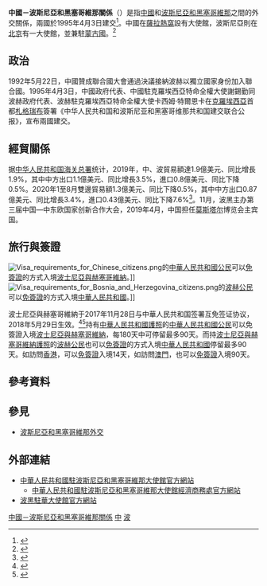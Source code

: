 {{not|中華民國與波士尼亞與赫塞哥維納關係}}
{{Dablink|關於其他「中」字國家與「波」字國家的外交關係，詳見'''[[中波關係|中波關係 (消歧義)]]'''。}}

{{Infobox bilateral relations|中國－波斯尼亞和黑塞哥維那|Bosnia and Herzegovina|China|map=Bosnia and Herzegovina China Locator.png
| mission1 = [[波斯尼亞和黑塞哥維那駐華大使館|波斯尼亞和黑塞哥維那駐華大使館]]
| mission2 = [[中國駐波斯尼亞和黑塞哥維那大使館|中國駐波斯尼亞和黑塞哥維那大使館]]
| envoytitle1 = [[波斯尼亞和黑塞哥維那駐華大使列表|大使]]
| envoy1 = [[塔里克·布克维奇|塔里克·布克维奇]]<ref>{{cite web |title = 驻华大使到任顺序及递交国书日期 |url = https://www.mfa.gov.cn/web/lbfw_673061/fgzl_673083/202201/t20220114_10495616.shtml |publisher = 中华人民共和国外交部 }}</ref>
| envoytitle2 = [[中國駐波斯尼亞和黑塞哥維那大使列表|大使]]
| envoy2 = [[季平|季平]]
}}{{TA
| G1 = 地名
| G2 = 人名
}}
'''中國－波斯尼亞和黑塞哥維那關係'''（{{lang-bs|Odnosi Kine i Bosne i Hercegovine}}）是指[[中國|中國]]和[[波斯尼亞和黑塞哥維那|波斯尼亞和黑塞哥維那]]之間的外交關係，兩國於1995年4月3日建交<ref>{{cite web|url=http://ba.chineseembassy.org/chn/sgxx/dszc/|title=大使致辞|publisher=中國駐波斯尼亞和黑塞哥維那大使館|accessdate=2015-05-05|archive-date=2015-12-30|archive-url=https://web.archive.org/web/20151230044912/http://ba.chineseembassy.org/chn/sgxx/dszc/|dead-url=no}}</ref>。中國在[[薩拉熱窩|薩拉熱窩]]設有大使館，波斯尼亞則在[[北京|北京]]有一大使館，並兼駐[[蒙古國|蒙古國]]。<ref>{{cite web|url=http://www.bhembassychina.com/cn/mongoliarelations.php|title=波黑与蒙古的关系|publisher=波斯尼亞和黑塞哥維那大使館|accessdate=2015-05-05|archive-date=2015-05-18|archive-url=https://web.archive.org/web/20150518072934/http://www.bhembassychina.com/cn/mongoliarelations.php|dead-url=no}}</ref>

== 政治 ==

1992年5月22日，中國贊成聯合國大會通過決議接納波赫以獨立國家身份加入聯合國。1995年4月3日，中國政府代表、中國駐克羅埃西亞特命全權大使謝錫勤同波赫政府代表、波赫駐克羅埃西亞特命全權大使卡西姆·特爾恩卡在[[克羅埃西亞|克羅埃西亞]]首都[[札格瑞布|札格瑞布]]簽署《中华人民共和国和波斯尼亚和黑塞哥维那共和国建交联合公报》，宣布兩國建交。

== 經貿關係 ==
据[[中华人民共和国海关总署|中华人民共和国海关总署]]统计，2019年，中、波貿易額達1.9億美元、同比增長1.9%，其中中方出口1.1億美元、同比增長3.5%，進口0.8億美元、同比下降0.5%。2020年1至8月雙邊貿易額1.3億美元、同比下降0.5%，其中中方出口0.87億美元、同比增長3.4%，進口0.43億美元、同比下降7.6%<ref>{{cite web|url=https://www.fmprc.gov.cn/web/gjhdq_676201/gj_676203/oz_678770/1206_678988/sbgx_678992/|title=双边关系|publisher=[[中华人民共和国外交部|中华人民共和国外交部]]|accessdate=2020-10-01|archive-date=2018-08-21|archive-url=https://web.archive.org/web/20180821085645/http://www.fmprc.gov.cn/web/gjhdq_676201/gj_676203/oz_678770/1206_678988/sbgx_678992/|dead-url=no}}</ref>。11月，波黑主办第三届中国—中东欧国家创新合作大会，2019年4月，中国担任[[莫斯塔尔|莫斯塔尔]]博览会主宾国。

== 旅行與簽證 ==
{{see also|中華人民共和國簽證政策|中華人民共和國公民簽證要求}}
{{see also|波士尼亞與赫塞哥維納簽證政策|{{link-en|波士尼亞與赫塞哥維納公民簽證要求|Visa requirements for Bosnia and Herzegovina citizens|波赫公民簽證要求}}}}

[[File:Visa_requirements_for_Chinese_citizens.png|thumb]]的[[中華人民共和國公民|中華人民共和國公民]]可以[[簽證#免签证|免簽證]]的方式入境[[波士尼亞與赫塞哥維納|波士尼亞與赫塞哥維納]]。]]
[[File:Visa_requirements_for_Bosnia_and_Herzegovina_citizens.png|thumb]]的[[波赫公民|波赫公民]]可以[[簽證#免签证|免簽證]]的方式入境[[中華人民共和國|中華人民共和國]]。]]

波士尼亞與赫塞哥維納于2017年11月28日与中華人民共和国签署互免签证协议，2018年5月29日生效。<ref>{{Cite web |title=波黑将对中国免签 我国护照含金量不断提高 - 中国-中东欧国家合作 |url=http://www.china-ceec.org/chn/sbhz/t1516939.htm |accessdate=2017-12-23 |work=www.china-ceec.org |archive-date=2017-12-23 |archive-url=https://web.archive.org/web/20171223220343/http://www.china-ceec.org/chn/sbhz/t1516939.htm |dead-url=no }}</ref><ref>{{Cite web |title=中国和波黑免签协定月底生效 |url=http://travel.people.com.cn/n1/2018/0507/c41570-29968073.html |accessdate=2018-05-07 |archive-date=2018-05-11 |archive-url=https://web.archive.org/web/20180511104626/http://travel.people.com.cn/n1/2018/0507/c41570-29968073.html |dead-url=no }}</ref>持有[[中華人民共和國護照|中華人民共和國護照]]的[[中華人民共和國公民|中華人民共和國公民]]可以免簽證入境[[波士尼亞與赫塞哥維納|波士尼亞與赫塞哥維納]]，每180天中可停留最多90天。而持[[波士尼亞與赫塞哥維納護照|波士尼亞與赫塞哥維納護照]]的[[波赫公民|波赫公民]]也可以[[簽證#免签证|免簽證]]的方式入境[[中華人民共和國|中華人民共和國]]停留最多90天。如訪問[[香港|香港]]，可以[[香港簽證政策|免簽證]]入境14天，如訪問[[澳門|澳門]]，也可以[[澳門簽證政策|免簽證]]入境90天。

== 參考資料 ==
{{Reflist|2}}

== 參見 ==
{{Portal box|國際關係|中國|中華人民共和國|波斯尼亞和黑塞哥維那|歐洲|image4=Flag of Bosnia and Herzegovina.svg}}
* [[波斯尼亞和黑塞哥維那外交|波斯尼亞和黑塞哥維那外交]]

== 外部連結 ==
* [http://ba.china-embassy.gov.cn/chn/ 中華人民共和國駐波斯尼亞和黑塞哥維那大使館官方網站]{{zh-cn icon}}{{en icon}}
** [http://ba.mofcom.gov.cn/ 中華人民共和國駐波斯尼亞和黑塞哥維那大使館經濟商務處官方網站]{{zh-cn icon}}
* [http://www.bhembassychina.com/cn/index.php 波黑駐華大使館官方網站]{{Wayback|url=http://www.bhembassychina.com/cn/index.php |date=20150403051958 }}{{zh-cn icon}}{{bs icon}}{{en icon}}

{{中華人民共和國外交}}
{{波黑外交}}
[[Category:中國－波斯尼亞和黑塞哥維那關係|]]
[[Category:波斯尼亞和黑塞哥維那雙邊關係|中]]
[[Category:中歐關係|波]]